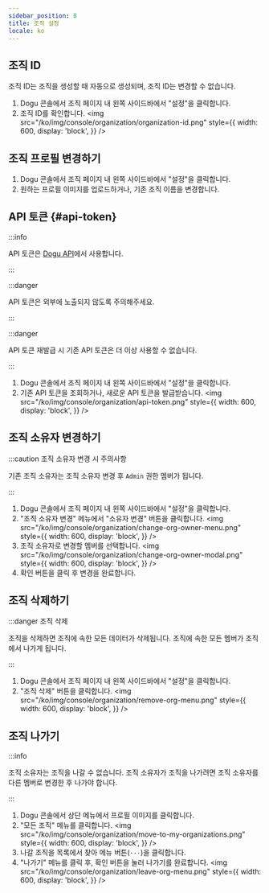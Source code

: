 ```yaml
---
sidebar_position: 8
title: 조직 설정
locale: ko
---
```



## 조직 ID

<OrganizationMemberPermission prefix="조직 ID 조회는" />

조직 ID는 조직을 생성할 때 자동으로 생성되며, 조직 ID는 변경할 수 없습니다.

1. Dogu 콘솔에서 조직 페이지 내 왼쪽 사이드바에서 "설정"을 클릭합니다.
2. 조직 ID를 확인합니다.
   <img
     src="/ko/img/console/organization/organization-id.png"
     style={{
       width: 600,
       display: 'block',
     }}
   />

## 조직 프로필 변경하기

<OrgnizationOwnerPermission prefix="조직 프로필 변경은" />

1. Dogu 콘솔에서 조직 페이지 내 왼쪽 사이드바에서 "설정"을 클릭합니다.
2. 원하는 프로필 이미지를 업로드하거나, 기존 조직 이름을 변경합니다.

## API 토큰 {#api-token}

<OrganizationAdminPermission prefix="API 토큰 조회 및 재발급은" />

:::info

API 토큰은 [Dogu API](/api)에서 사용합니다.

:::

:::danger

API 토큰은 외부에 노출되지 않도록 주의해주세요.

:::

:::danger

API 토큰 재발급 시 기존 API 토큰은 더 이상 사용할 수 없습니다.

:::

1. Dogu 콘솔에서 조직 페이지 내 왼쪽 사이드바에서 "설정"을 클릭합니다.
2. 기존 API 토큰을 조회하거나, 새로운 API 토큰을 발급받습니다.
   <img
     src="/ko/img/console/organization/api-token.png"
     style={{
       width: 600,
       display: 'block',
     }}
   />

## 조직 소유자 변경하기

<OrgnizationOwnerPermission prefix="조직 소유자 변경은" />

:::caution 조직 소유자 변경 시 주의사항

기존 조직 소유자는 조직 소유자 변경 후 `Admin` 권한 멤버가 됩니다.

:::

1. Dogu 콘솔에서 조직 페이지 내 왼쪽 사이드바에서 "설정"을 클릭합니다.
2. "조직 소유자 변경" 메뉴에서 "소유자 변경" 버튼을 클릭합니다.
   <img
     src="/ko/img/console/organization/change-org-owner-menu.png"
     style={{
       width: 600,
       display: 'block',
     }}
   />
3. 조직 소유자로 변경할 멤버를 선택합니다.
   <img
     src="/ko/img/console/organization/change-org-owner-modal.png"
     style={{
       width: 600,
       display: 'block',
     }}
   />
4. 확인 버튼을 클릭 후 변경을 완료합니다.

## 조직 삭제하기

<OrgnizationOwnerPermission prefix="조직 삭제는" />

:::danger 조직 삭제

조직을 삭제하면 조직에 속한 모든 데이터가 삭제됩니다. 조직에 속한 모든 멤버가 조직에서 나가게 됩니다.

:::

1. Dogu 콘솔에서 조직 페이지 내 왼쪽 사이드바에서 "설정"을 클릭합니다.
2. "조직 삭제" 버튼을 클릭합니다.
   <img
     src="/ko/img/console/organization/remove-org-menu.png"
     style={{
       width: 600,
       display: 'block',
     }}
   />

## 조직 나가기

:::info

조직 소유자는 조직을 나갈 수 없습니다. 조직 소유자가 조직을 나가려면 조직 소유자를 다른 멤버로 변경한 후 나가야 합니다.

:::

1. Dogu 콘솔에서 상단 메뉴에서 프로필 이미지를 클릭합니다.
2. "모든 조직" 메뉴를 클릭합니다.
   <img
     src="/ko/img/console/organization/move-to-my-organizations.png"
     style={{
       width: 600,
       display: 'block',
     }}
   />
3. 나갈 조직을 목록에서 찾아 메뉴 버튼(`···`)을 클릭합니다.
4. "나가기" 메뉴를 클릭 후, 확인 버튼을 눌러 나가기를 완료합니다.
   <img
     src="/ko/img/console/organization/leave-org-menu.png"
     style={{
       width: 600,
       display: 'block',
     }}
   />
